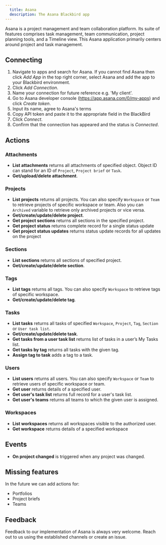 ```yaml
---
  title: Asana
  description: The Asana Blackbird app
---
```


<LinkCard title="View on Github" target="_blank" href="https://github.com/bb-io/Asana" icon="github" />

Asana is a project management and team collaboration platform. Its suite of features comprises task management, team communication, project planning tools, and a Timeline view. This Asana application primarily centers around project and task management.

## Connecting

1.  Navigate to apps and search for Asana. If you cannot find Asana then click _Add App_ in the top right corner, select Asana and add the app to your Blackbird environment.
2.  Click _Add Connection_.
3.  Name your connection for future reference e.g. 'My client'.
4.  Go to Asana developer console (https://app.asana.com/0/my-apps) and click _Create token_.
5.  Input its name, agree to Asana's terms
6.  Copy API token and paste it to the appropriate field in the BlackBird
7.  Click _Connect_.
8.  Confirm that the connection has appeared and the status is _Connected_.

## Actions

### Attachments

- **List attachments** returns all attachments of specified object. Object ID can stand for an ID of `Project`, `Project brief` or `Task`.
- **Get/upload/delete attachment**.

### Projects

- **List projects** returns all projects. You can also specify `Workspace` or `Team` to retrieve projects of specific workspace or team. Also you can `Archived` variable to retrieve only archived projects or vice versa.
- **Get/create/update/delete project**.
- **Get project sections** returns all sections in the specified project.
- **Get project status** returns complete record for a single status update
- **Get project status updates** returns status update records for all updates on the project

### Sections

- **List sections** returns all sections of specified project.
- **Get/create/update/delete section**.

### Tags

- **List tags** returns all tags. You can also specify `Workspace` to retrieve tags of specific workspace.
- **Get/create/update/delete tag**.

### Tasks

- **List tasks** returns all tasks of specified `Workspace`, `Project`, `Tag`, `Section` or `User task list`.
- **Get/create/update/delete task**.
- **Get tasks from a user task list** returns list of tasks in a user’s My Tasks list.
- **Get tasks by tag** returns all tasks with the given tag.
- **Assign tag to task** adds a tag to a task.

### Users

- **List users** returns all users. You can also specify `Workspace` or `Team` to retrieve users of specific workspace or team.
- **Get user** returns details of a specified user.
- **Get user's task list** returns full record for a user's task list.
- **Get user's teams** returns all teams to which the given user is assigned.

### Workspaces

- **List workspaces** returns all workspaces visible to the authorized user.
- **Get workspace** returns details of a specified workspace

## Events

- **On project changed** is triggered when any project was changed.

## Missing features

In the future we can add actions for:

- Portfolios
- Project briefs
- Teams

## Feedback

Feedback to our implementation of Asana is always very welcome. Reach out to us using the established channels or create an issue.

